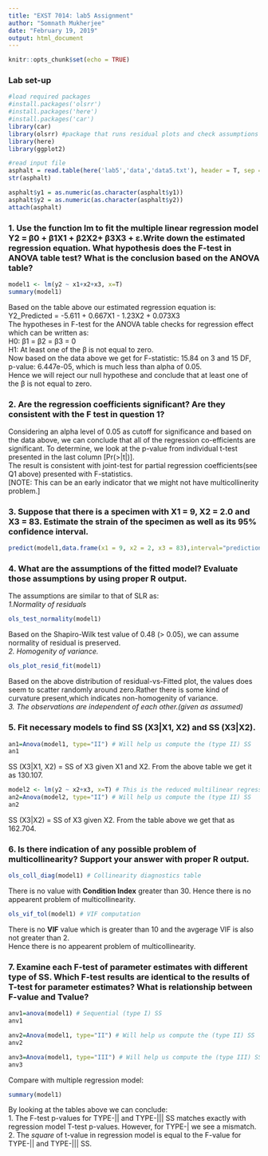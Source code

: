 ```yaml
---
title: "EXST 7014: lab5 Assignment"
author: "Somnath Mukherjee"
date: "February 19, 2019"
output: html_document
---
```


```r
knitr::opts_chunk$set(echo = TRUE)
```


###  Lab set-up 
```r
#load required packages
#install.packages('olsrr')
#install.packages('here')
#install.packages('car')
library(car)
library(olsrr) #package that runs residual plots and check assumptions for normality
library(here)
library(ggplot2)
```


```r
#read input file
asphalt = read.table(here('lab5','data','data5.txt'), header = T, sep = " ",dec = ".") #use here() function to specify path
str(asphalt)
```
   
   
```r
asphalt$y1 = as.numeric(as.character(asphalt$y1))
asphalt$y2 = as.numeric(as.character(asphalt$y2))
attach(asphalt)

```

###  1. Use the function lm to fit the multiple linear regression model Y2 = β0 + β1X1 + β2X2+ β3X3 + ε.Write down the estimated regression equation. What hypothesis does the F-test in ANOVA table test? What is the conclusion based on the ANOVA table?

```r
model1 <- lm(y2 ~ x1+x2+x3, x=T)
summary(model1)
```

Based on the table above our estimated regression equation is:  
Y2_Predicted = -5.611 + 0.667X1 - 1.23X2 + 0.073X3  
The hypotheses in F-test for the ANOVA table checks for regression effect which can be written as:    
H0: β1 = β2 = β3 = 0  
H1: At least one of the β is not equal to zero.  
Now based on the data above we get for F-statistic: 15.84 on 3 and 15 DF,  p-value: 6.447e-05, which is much less than alpha of 0.05.  
Hence we will reject our null hypothese and conclude that at least one of the β is not equal to zero.  

### 2. Are the regression coefficients significant? Are they consistent with the F test in question 1?

Considering an alpha level of 0.05 as cutoff for significance and based on the data above, we can conclude that all of the regression co-efficients are significant. To determine, we look at the p-value from individual t-test presented in the last column [Pr(>|t|)].  
The result is consistent with joint-test for partial regression coefficients(see Q1 above) presented with F-statistics.  
[NOTE: This can be an early indicator that we might not have multicollinerity problem.]  

###  3. Suppose that there is a specimen with X1 = 9, X2 = 2.0 and X3 = 83. Estimate the strain of the specimen as well as its 95% confidence interval.


```r
predict(model1,data.frame(x1 = 9, x2 = 2, x3 = 83),interval="prediction") #confidence for fitted at 95%
```

### 4. What are the assumptions of the fitted model? Evaluate those assumptions by using proper R output.  

The assumptions are similar to that of SLR as:  
*1.Normality of residuals*    
```r
ols_test_normality(model1)
```
Based on the Shapiro-Wilk test value of 0.48 (> 0.05), we can assume normality of residual is preserved.   
*2. Homogenity of variance.*    
```r
ols_plot_resid_fit(model1)
```

Based on the above distribution of residual-vs-Fitted plot, the values does seem to scatter randomly around zero.Rather there is some kind of curvature present,which indicates non-homogenity of variance.  
*3. The observations are independent of each other.(given as assumed)*  

### 5. Fit necessary models to find SS (X3|X1, X2) and SS (X3|X2).

```r
an1=Anova(model1, type="II") # Will help us compute the (type II) SS
an1
```


SS (X3|X1, X2) = SS of X3 given X1 and X2. From the above table we get it as 130.107.  

```r
model2 <- lm(y2 ~ x2+x3, x=T) # This is the reduced multilinear regression model.
an2=Anova(model2, type="II") # Will help us compute the (type II) SS
an2
```

SS (X3|X2) = SS of X3 given X2. From the table above we get that as 162.704.  

### 6. Is there indication of any possible problem of multicollinearity? Support your answer with proper R output.


```r
ols_coll_diag(model1) # Collinearity diagnostics table

```

There is no value with **Condition Index** greater than 30. Hence there is no appearent problem of multicollinearity.

```r
ols_vif_tol(model1) # VIF computation

```

There is no **VIF** value which is greater than 10 and the avgerage VIF is also not greater than 2.  
Hence there is no appearent problem of multicollinearity.  

### 7. Examine each F-test of parameter estimates with different type of SS. Which F-test results are identical to the results of T-test for parameter estimates? What is relationship between F-value and Tvalue?  

```r
anv1=anova(model1) # Sequential (type I) SS
anv1
```

```r
anv2=Anova(model1, type="II") # Will help us compute the (type II) SS
anv2
```

```r
anv3=Anova(model1, type="III") # Will help us compute the (type III) SS
anv3
```
Compare with multiple regression model:  
```r
summary(model1)
```


By looking at the tables above we can conclude:  
1. The F-test p-values for TYPE-|| and TYPE-||| SS matches exactly with regression model T-test p-values. However, for TYPE-| we see a mismatch.      
2. The *square* of t-value in regression model is equal to the F-value for TYPE-|| and TYPE-||| SS.  